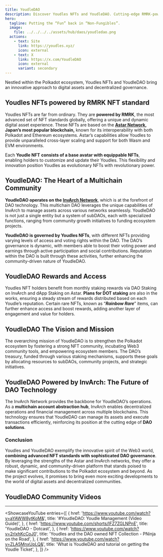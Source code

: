 ```yaml
---
title: YoudleDAO
description: Discover Youdles NFTs and YoudleDAO. Cutting-edge RMRK-powered NFTs on Astar, managing a multichain DAO on InvArch.
hero:
  tagline: Putting the “Fun” back in “Non-Fungibles”.
  image: 
    file: ../../../../assets/hub/daos/youdledao.png
  actions:
    - text: Site
      link: https://youdles.xyz/
      icon: external
    - text: X
      link: https://x.com/YoudleDAO
      icon: external
      variant: secondary
---
```



Nestled within the Polkadot ecosystem, Youdles NFTs and YoudleDAO bring an innovative approach to digital assets and decentralized governance.

## Youdles NFTs powered by RMRK NFT standard
Youdles NFTs are far from ordinary. They are **powered by RMRK**, the most advanced set of NFT standards globally, offering a unique and dynamic digital asset experience. These NFTs are based on the **[Astar Network](https://dablock.com/dapps/astar-network/), Japan’s most popular blockchain,** known for its interoperability with both Polkadot and Ethereum ecosystems. Astar’s capabilities allow Youdles to provide unparalleled cross-layer scaling and support for both Wasm and EVM environments.

Each **Youdle NFT** **consists of a base avatar with equippable NFTs**, enabling holders to customize and update their Youdles. This flexibility and innovation position Youdles as evolutionary NFTs with revolutionary power.

## YoudleDAO: The Heart of a Multichain Community
**YoudleDAO operates on the [InvArch Network](https://dablock.com/dapps/invarch-network/)**, which is at the forefront of DAO technology. This multichain DAO leverages the unique capabilities of InvArch to manage assets across various networks seamlessly. YoudleDAO is not just a single entity but a system of subDAOs, each with specialized functions, ranging from community growth initiatives to funding ecosystem projects.

**YoudleDAO is governed by Youdles NFTs**, with different NFTs providing varying levels of access and voting rights within the DAO. The DAO’s governance is dynamic, with members able to boost their voting power and earnings through active participation and social contributions. Reputation within the DAO is built through these activities, further enhancing the community-driven nature of YoudleDAO.

## YoudleDAO Rewards and Access
Youdles NFT holders benefit from monthly staking rewards via DAO Staking on InvArch and dApp Staking on Astar. **Plans for DOT staking** are also in the works, ensuring a steady stream of rewards distributed based on each Youdle’s reputation. Certain rare NFTs, known as “***Rainbow Rare***” items, can further enhance access and boost rewards, adding another layer of engagement and value for holders.

## YoudleDAO The Vision and Mission
The overarching mission of YoudleDAO is to strengthen the Polkadot ecosystem by fostering a strong NFT community, incubating Web3 community tools, and empowering ecosystem members. The DAO’s treasury, funded through various staking mechanisms, supports these goals by allocating resources to subDAOs, community projects, and strategic initiatives.

## YoudleDAO Powered by InvArch: The Future of DAO Technology
The InvArch Network provides the backbone for YoudleDAO’s operations. As a **multichain account abstraction hub**, InvArch enables decentralized operations and financial management across multiple blockchains. This technology ensures that YoudleDAO can manage its assets and execute transactions efficiently, reinforcing its position at the cutting edge of **DAO solutions**.

### Conclusion

Youdles and YoudleDAO exemplify the innovative spirit of the Web3 world, **combining advanced NFT standards with sophisticated DAO governance**. By leveraging the strengths of the Astar and InvArch networks, they offer a robust, dynamic, and community-driven platform that stands poised to make significant contributions to the Polkadot ecosystem and beyond. As the project evolves, it promises to bring even more exciting developments to the world of digital assets and decentralized communities.

## YoudleDAO Community Videos
------------
<ShowcaseYouTube
  entries={[
      {
      href: 'https://www.youtube.com/watch?v=aYAWW8ytKoM&',
      title: '#YoudleDAO: Youdle Management (Video Guide)',
          },
              {
      href: 'https://www.youtube.com/shorts/IFZ7ZGLNPnE',
      title: 'YoudleDAO - Dotcast',
          },
                {
      href: 'https://www.youtube.com/watch?v=2rIxhKcCoJ0',
      title: 'Youdles and the DAO owned NFT Collection - PNinja on the Road',
          },
              {
      href: 'https://www.youtube.com/watch?v=ZLA5MnxUpLQ&',
      title: 'What is YoudleDAO and tutorial on getting the Youdle Ticket',
          },
  ]} />